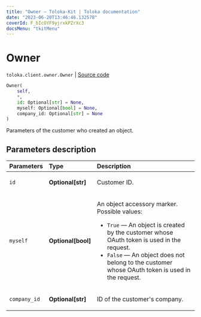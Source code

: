 ```yaml
---
title: "Owner — Toloka-Kit | Toloka documentation"
date: "2023-06-20T13:46:46.132578"
coverId: F_bIcOYF9yjrxkPZrXc3
docsMenu: "tkitMenu"
---
```


# Owner

`toloka.client.owner.Owner` | [Source code](https://github.com/Toloka/toloka-kit/blob/v1.2.0/src/client/owner.py#L4)

```python
Owner(
    self,
    *,
    id: Optional[str] = None,
    myself: Optional[bool] = None,
    company_id: Optional[str] = None
)
```

Parameters of the customer who created an object.

## Parameters description

| Parameters | Type | Description |
| :----------| :----| :-----------|
`id`|**Optional\[str\]**|<p>Customer ID.</p>
`myself`|**Optional\[bool\]**|<p>An object accessory marker. Possible values:</p> <ul> <li>`True` — An object is created by the customer whose OAuth token is used in the request.</li> <li>`False` — An object does not belong to the customer whose OAuth token is used in the request.</li> </ul>
`company_id`|**Optional\[str\]**|<p>ID of the customer's company.</p>